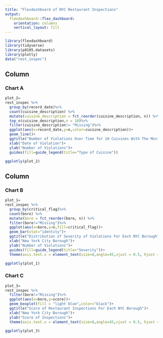 ---
title: "Flexdashboard of NYC Restaurant Inspections"
output: 
  flexdashboard::flex_dashboard:
    orientation: columns
    vertical_layout: fill
---

```{r setup, include=FALSE}
library(flexdashboard)
library(tidyverse)
library(p8105.datasets)
library(plotly)
data("rest_inspec")
```


Column {data-width=650}
-----------------------------------------------------------------------

### Chart A

```{r}
plot_2=
rest_inspec %>% 
  group_by(record_date)%>%
  count(cuisine_description) %>% 
  mutate(cuisine_description = fct_reorder(cuisine_description, n)) %>% 
  top_n(cuisine_description,n = 10)%>%
  filter(cuisine_description!= "Missing")%>%
  ggplot(aes(x=record_date,y=n,color=cuisine_description))+
  geom_line()+
  ggtitle("Number of Violations Over Time for 10 Cuisines With The Most Violations")+
  xlab("Date of Violation")+
  ylab("Number of Violations")+
  guides(fill=guide_legend(title="Type of Cuisine"))

ggplotly(plot_2)

```

Column {data-width=350}
-----------------------------------------------------------------------

### Chart B

```{r}
plot_1=
rest_inspec %>% 
  group_by(critical_flag)%>%
  count(boro) %>% 
  mutate(boro = fct_reorder(boro, n)) %>% 
  filter(boro!="Missing")%>%
  ggplot(aes(x=boro,y=n,fill=critical_flag))+
  geom_bar(stat="identity")+
  ggtitle("Distribution of Severity of Violations For Each NYC Borough")+
  xlab("New York City Borough")+
  ylab("Number of Violations")+
  guides(fill=guide_legend(title="Severity"))+
  theme(axis.text.x = element_text(size=8,angle=45,vjust = 0.5, hjust = 1),plot.title=element_text(size=9))

ggplotly(plot_1)
```

### Chart C

```{r}
plot_3=
rest_inspec %>% 
  filter(boro!="Missing")%>%
  ggplot(aes(x=boro,y=score))+
  geom_boxplot(fill = "light blue",color="black")+
  ggtitle("Score of Restaurant Inspections For Each NYC Borough")+
  xlab("New York City Borough")+
  ylab("Score of Inspections")+
  theme(axis.text.x = element_text(size=8,angle=45,vjust = 0.5, hjust = 1),plot.title=element_text(size=11))

ggplotly(plot_3)
```


